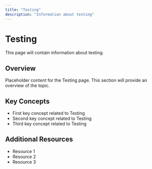 ```yaml
---
title: "Testing"
description: "Information about testing"
---
```


# Testing

This page will contain information about testing.

## Overview

Placeholder content for the Testing page. This section will provide an overview of the topic.

## Key Concepts

- First key concept related to Testing
- Second key concept related to Testing
- Third key concept related to Testing

## Additional Resources

- Resource 1
- Resource 2
- Resource 3
